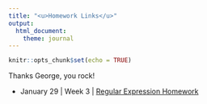 ```yaml
---
title: "<u>Homework Links</u>"
output: 
  html_document:
    theme: journal
---
```


```r
knitr::opts_chunk$set(echo = TRUE)
```
Thanks George, you rock!

- January 29 | Week 3 | [Regular Expression Homework](homework3.html)

